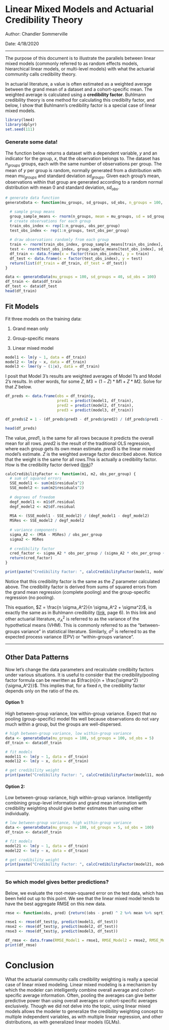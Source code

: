 # Linear Mixed Models and Actuarial Credibility Theory 
Author: Chandler Sommerville

Date: 4/18/2020 

*** 

The purpose of this document is to illustrate the parallels between linear mixed models (commonly referred to as random effects models, hierarchical linear models, or multi-level models) with what the actuarial community calls credibility theory. 

In actuarial literature, a value is often estimated as a weighted average between the grand mean of a dataset and a cohort-specific mean. The weighted average is calculated using a **credibility factor**. Buhlmann credibility theory is one method for calculating this credibilty factor, and below, I show that Buhlmann's credibility factor is a special case of linear mixed models.  

```r
library(lme4)
library(dplyr)
set.seed(111)
```

### Generate some data!
The function below returns a dataset with a dependent variable, $y$ and an indicator for the group, $x$, that the observation belongs to. The dataset has $n_{groups}$ groups, each with the same number of observations per group. The mean of $y$ per group is random, normally generated from a distribution with mean $mu_{groups}$ and standard deviation $sd_{groups}$. Given each group's mean, observations within that group are generated according to a random normal distribution with mean 0 and standard deviation, $sd_{obs}$. 

```r
# generate data function
generateData <- function(mu_groups, sd_groups, sd_obs, n_groups = 100, obs_per_group = 10, test_obs_per_group = 3) {

  # sample group means 
  group_sample_means <- rnorm(n_groups, mean = mu_groups, sd = sd_groups)
  # create observations for each group
  train_obs_index <- rep(1:n_groups, obs_per_group)
  test_obs_index <- rep(1:n_groups, test_obs_per_group)
  
  # draw observations randomly from each group
  train <- rnorm(train_obs_index, group_sample_means[train_obs_index], sd_obs)
  test <- rnorm(test_obs_index, group_sample_means[test_obs_index], sd_obs)
  df_train <- data.frame(x = factor(train_obs_index), y = train)
  df_test <- data.frame(x = factor(test_obs_index), y = test)
  return(list(df_train = df_train, df_test = df_test))
}

data <- generateData(mu_groups = 100, sd_groups = 40, sd_obs = 100)
df_train <- data$df_train
df_test <- data$df_test
head(df_train)
```

## Fit Models

Fit three models on the training data: 

1. Grand mean only

2. Group-specific means 

3. Linear mixed model


```r
model1 <- lm(y ~ 1, data = df_train)
model2 <- lm(y ~ x, data = df_train)
model3 <- lmer(y ~ (1|x), data = df_train)
```

I posit that Model 3's results are weighted averages of Model 1's and Model 2's results. In other words, for some $Z$, $M3 = (1-Z) * M1 + Z * M2$. Solve for that $Z$ below.

```r
df_preds <- data.frame(obs = df_train$y, 
                       pred1 = predict(model1, df_train), 
                       pred2 = predict(model2, df_train), 
                       pred3 = predict(model3, df_train))

df_preds$Z = 1 - (df_preds$pred3 - df_preds$pred2) / (df_preds$pred1 - df_preds$pred2)

head(df_preds)
```

The value, $pred1$, is the same for all rows because it predicts the overall mean for all rows. $pred2$ is the result of the traditional OLS regression, where each group gets its own mean estimate. $pred3$ is the linear mixed model's estimate. $Z$ is the weighted average factor described above. Notice that the weight is the same for all rows.This is actually a credibility factor. How is the credibility factor derived ([link](https://www.agriculturejournals.cz/publicFiles/52286.pdf))?

```r
calcCredibilityFactor <- function(m1, m2, obs_per_group) {
  # sum of squared errors
  SSE_model1 <- sum(m1$residuals^2) 
  SSE_model2 <- sum(m2$residuals^2) 
  
  # degrees of freedom
  degf_model1 <- m1$df.residual
  degf_model2 <- m2$df.residual
  
  MSA <- (SSE_model1 - SSE_model2) / (degf_model1 - degf_model2)
  MSRes <- SSE_model2 / degf_model2
  
  # variance components
  sigma_A2 <- (MSA - MSRes) / obs_per_group
  sigma2 <- MSRes
  
  # credibility factor 
  cred_factor <- sigma_A2 * obs_per_group / (sigma_A2 * obs_per_group + sigma2)
  return(cred_factor) 
}

print(paste("Credibility Factor: ", calcCredibilityFactor(model1, model2, 10), sep = ""))
```

Notice that this credibility factor is the same as the $Z$ parameter calculated above. The credibility factor is derived from sums of squared errors from the grand mean regression (complete pooling) and the group-specific regression (no pooling). 

This equation, $Z = \frac{n \sigma_A^2}{n \sigma_A^2 + \sigma^2}$, is exactly the same as in Buhlmann credibility ([link](https://www.soa.org/globalassets/assets/files/edu/c-24-05.pdf), page 6). In this link and other actuarial literature, $\sigma_A^2$ is referred to as the variance of the hypothetical means (VHM). This is commonly referred to as the "between-groups variance" in statistical literature. Similarly, $\sigma^2$ is referred to as the expected process variance (EPV) or "within-groups variance". 


*** 
## Other Data Patterns

Now let's change the data parameters and recalculate credibilty factors under various situations. It is useful to consider that the credibility/pooling factor formula can be rewritten as $\frac{n}{n + \frac{\sigma^2}{\sigma_A^2}}$. This implies that, for a fixed $n$, the credibility factor depends only on the ratio of the $\sigma$s. 

#### Option 1: 
High between-group variance, low within-group variance. Expect that no pooling (group-specific) model fits well because observations do not vary much within a group, but the groups are well-dispersed. 

```r
# high between-group variance, low within-group variance
data <- generateData(mu_groups = 100, sd_groups = 100, sd_obs = 5)
df_train <- data$df_train

# fit models
model11 <- lm(y ~ 1, data = df_train)
model12 <- lm(y ~ x, data = df_train)

# get credibility weight
print(paste("Credibility Factor: ", calcCredibilityFactor(model11, model12, 10), sep = ""))
```


#### Option 2: 
Low between-group variance, high within-group variance. Intelligently combining group-level information and grand mean information with credibility weighting should give better estimates than using either individually. 

```r
# low between-group variance, high within-group variance
data <- generateData(mu_groups = 100, sd_groups = 5, sd_obs = 100)
df_train <- data$df_train

# fit models
model21 <- lm(y ~ 1, data = df_train)
model22 <- lm(y ~ x, data = df_train)

# get credibility weight
print(paste("Credibility Factor: ", calcCredibilityFactor(model21, model22, 10), sep = ""))
```







*** 
### So which model gives better predictions?

Below, we evaluate the root-mean-squared error on the test data, which has been held out up to this point. We see that the linear mixed model tends to have the best aggregate RMSE on this new data. 

```r
rmse <- function(obs, pred) {return((obs - pred) ^ 2 %>% mean %>% sqrt)}

rmse1 <- rmse(df_test$y, predict(model1, df_test))
rmse2 <- rmse(df_test$y, predict(model2, df_test))
rmse3 <- rmse(df_test$y, predict(model3, df_test))

df_rmse <- data.frame(RMSE_Model1 = rmse1, RMSE_Model2 = rmse2, RMSE_Model3 = rmse3)
print(df_rmse)
```


# Conclusion

What the actuarial community calls credibility weighting is really a special case of linear mixed modeling. Linear mixed modeling is a mechanism by which the modeler can intelligently combine overall average and cohort-specific average information. Often, pooling the averages can give better predictive power than using overall averages or cohort-specific averages exclusively. Though we did not delve into the topic, using linear mixed models allows the modeler to generalize the credibility weighting concept to multiple independent variables, as with multiple linear regression, and other distributions, as with generalized linear models (GLMs). 
